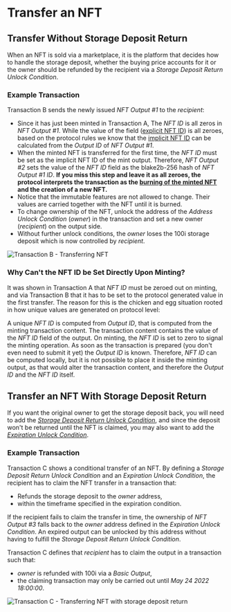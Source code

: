 # Transfer an NFT

## Transfer Without Storage Deposit Return

When an NFT is sold via a marketplace, it is the platform that decides how to handle the storage deposit, whether the buying
price accounts for it or the owner should be refunded by the recipient via a _Storage Deposit Return Unlock Condition_.

### Example Transaction

Transaction B sends the newly issued _NFT Output #1_ to the _recipient_:
- Since it has just been minted in Transaction A, The _NFT ID_ is all zeros in _NFT Output #1_. While the value of the
field ([explicit NFT ID](https://github.com/lzpap/tips/blob/master/tips/TIP-0018/tip-0018.md#additional-transaction-semantic-validation-rules-3))
is all zeroes, based on the protocol rules we know that the [implicit NFT ID](https://github.com/lzpap/tips/blob/master/tips/TIP-0018/tip-0018.md#additional-transaction-semantic-validation-rules-3)
can be calculated from the _Output ID_ of _NFT Output #1_.
- When the minted NFT is transferred for the first time, the _NFT ID_ must be set as the implicit NFT ID of the mint
output. Therefore, _NFT Output #2_ sets the value of the _NFT ID_ field as the blake2b-256 hash of _NFT Output #1 ID_.
**If you miss this step and leave it as all zeroes, the protocol interprets the transaction as the
[burning of the minted NFT](burn.mdx) and the creation of a new NFT.**
- Notice that the immutable features are not allowed to change. Their values are carried together with the NFT until
it is burned.
- To change ownership of the NFT, unlock the address of the _Address Unlock Condition_ (_owner_) in the transaction and
set a new owner (_recipient_) on the output side.
- Without further unlock conditions, the _owner_ loses the 100i storage deposit which is now controlled by _recipient_.


![Transaction B - Transferring NFT](/img/stardust_explanations/stardust_ledger_anatomy/nft_transaction/tx_B.svg)

### Why Can't the NFT ID be Set Directly Upon Minting?

It was shown in Transaction A that _NFT ID_ must be zeroed out on minting, and via Transaction B that it has to be set to
the protocol generated value in the first transfer. The reason for this is the chicken and egg situation rooted in how
unique values are generated on protocol level:

A unique _NFT ID_ is computed from _Output ID_, that is computed from the minting transaction content. The transaction
content contains the value of the _NFT ID_ field of the output. On minting, the _NFT ID_ is set to zero to signal the
minting operation. As soon as the transaction is prepared (you don't even need to submit it yet) the _Output ID_ is
known. Therefore, _NFT ID_ can be computed locally, but it is not possible to place it inside the minting output, as
that would alter the transaction content, and therefore the _Output ID_ and the _NFT ID_ itself.

## Transfer an NFT With Storage Deposit Return

If you want the original owner to get the storage deposit back, you will need to add the
[_Storage Deposit Return Unlock Condition_](../output-unlock-conditions/storage-deposit-return.mdx), and since the deposit
won't be returned until the NFT is claimed, you may also want to add the
[_Expiration Unlock Condition_](../output-unlock-conditions/expiration.mdx).


### Example Transaction

Transaction C shows a conditional transfer of an NFT. By defining a _Storage Deposit Return Unlock Condition_ and an
_Expiration Unlock Condition_, the recipient has to claim the NFT transfer in a transaction that:
 - Refunds the storage deposit to the _owner_ address,
 - within the timeframe specified in the expiration condition.

If the recipient fails to claim the transfer in time, the ownership of _NFT Output #3_ falls back to the _owner_
address defined in the _Expiration Unlock Condition_. An expired output can be unlocked by this address without having
to fulfill the _Storage Deposit Return Unlock Condition_.

Transaction C defines that _recipient_ has to claim the output in a transaction such that:
 - _owner_ is refunded with 100i via a _Basic Output_,
 - the claiming transaction may only be carried out until _May 24 2022 18:00:00_.

![Transaction C - Transferring NFT with storage deposit return](/img/stardust_explanations/stardust_ledger_anatomy/nft_transaction/tx_C.svg)
